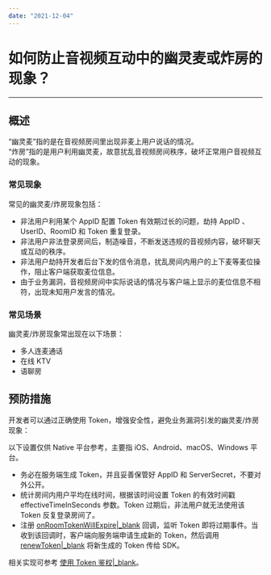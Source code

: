 ```yaml
---
date: "2021-12-04"
---
```

# 如何防止音视频互动中的幽灵麦或炸房的现象？

- - -

## 概述

“幽灵麦”指的是在音视频房间里出现非麦上用户说话的情况。   
“炸房”指的是用户利用幽灵麦，故意扰乱音视频房间秩序，破坏正常用户音视频互动的现象。

### 常见现象

常见的幽灵麦/炸房现象包括：

- 非法用户利用某个 AppID 配置 Token 有效期过长的问题，劫持 AppID 、UserID、RoomID 和 Token 重复登录。
- 非法用户非法登录房间后，制造噪音，不断发送违规的音视频内容，破坏聊天或互动的秩序。
- 非法用户劫持开发者后台下发的信令消息，扰乱房间内用户的上下麦等麦位操作，阻止客户端获取麦位信息。
- 由于业务漏洞，音视频房间中实际说话的情况与客户端上显示的麦位信息不相符，出现未知用户发言的情况。

### 常见场景

幽灵麦/炸房现象常出现在以下场景：

- 多人连麦通话
- 在线 KTV
- 语聊房


## 预防措施

开发者可以通过正确使用 Token，增强安全性，避免业务漏洞引发的幽灵麦/炸房现象：


<div class="mk-hint">


以下设置仅供 Native 平台参考，主要指 iOS、Android、macOS、Windows 平台。
</div>


- 务必在服务端生成 Token，并且妥善保管好 AppID 和 ServerSecret，不要对外公开。
- 统计房间内用户平均在线时间，根据该时间设置 Token 的有效时间戳 effectiveTimeInSeconds 参数。Token 过期后，非法用户就无法使用该 Token 反复登录房间了。
- 注册 [onRoomTokenWillExpire\|_blank](/article/api?doc=Express_Video_SDK_API~Java_android~class~im-zego-zegoexpress-callback-i-zego-event-handler#on-room-token-will-expire) 回调，监听 Token 即将过期事件。当收到该回调时，客户端向服务端申请生成新的 Token，然后调用 [renewToken\|_blank](/article/api?doc=Express_Video_SDK_API~Java_android~class~im-zego-zegoexpress-zego-express-engine#renew-token) 将新生成的 Token 传给 SDK。

相关实现可参考 [使用 Token 鉴权\|_blank](#10360)。
